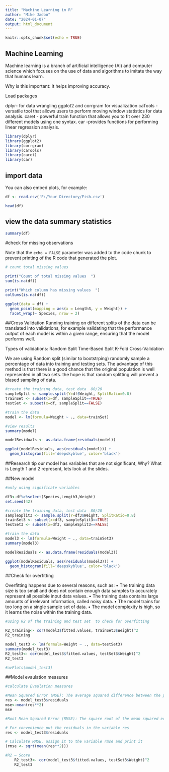 ---
title: "Machine Learning in R"
author: "Mike Jadoo"
date: "2024-01-07"
output: html_document
---

```{r setup, include=FALSE}
knitr::opts_chunk$set(echo = TRUE)
```

## Machine Learning

Machine learning is a branch of artificial intelligence (AI) and computer science which focuses on the use of data and algorithms to imitate the way that humans learn.

Why is this important: It helps improving accuracy.

Load packages

dplyr- for data wrangling
ggplot2 and corrgram for visualization
caTools -versatile tool that allows users to perform moving window statistics for           data analysis.
caret - powerful train function that allows you to fit over 230 different models           using one syntax. 
car   -provides functions for performing linear regression analysis.

```{r load_pk}
library(dplyr)
library(ggplot2)
library(corrgram)
library(caTools)
library(caret)
library(car)


```

## import data

You can also embed plots, for example:

```{r data, echo=FALSE}
df <- read.csv('F:/Your Directory/Fish.csv')

head(df)

```

## view the data summary statistics

```{r stats, echo=TRUE}
summary(df)
```


#check for missing observations


Note that the `echo = FALSE` parameter was added to the code chunk to prevent printing of the R code that generated the plot.



```{r miss, echo=TRUE}
# count total missing values 

print("Count of total missing values  ")
sum(is.na(df))

print("Which column has missing values  ")
colSums(is.na(df))


```
```{r plot, echo=TRUE}

ggplot(data = df) + 
  geom_point(mapping = aes(x = Length3, y = Weight)) + 
  facet_wrap(~ Species, nrow = 2)

```

##Cross Validation
Running training on different splits of the data can be translated into validations, for example validating that the performance output of each model is within a given range, ensuring that the model performs well.

Types of validations:
Random Split
Time-Based Split
K-Fold Cross-Validation

We are using Random split (similar to bootstrping) randomly sample a percentage of data into training and testing sets. The advantage of this method is that there is a good chance that the original population is well represented in all two sets. the hope is that random splitting will prevent a biased sampling of data.

```{r cross_val, echo=TRUE}

#create the training data, test data  80/20
sampleSplit <- sample.split(Y=df$Weight, SplitRatio=0.8)
trainSet <- subset(x=df, sampleSplit==TRUE)
testSet <- subset(x=df, sampleSplit==FALSE)

#train the data
model <- lm(formula=Weight ~ ., data=trainSet)

#view results
summary(model)

modelResiduals <- as.data.frame(residuals(model))

ggplot(modelResiduals, aes(residuals(model))) +
  geom_histogram(fill='deepskyblue', color='black')
```
##Research tip
our model has variables that are not significant, Why?
What is Length 1 and 2 represent, lets look at the slides. 


##New model

```{r nm, echo=TRUE}
#only using significate variables

df3<-df%>%select(Species,Length3,Weight)
set.seed(42)

#create the training data, test data  80/20
sampleSplit3 <- sample.split(Y=df3$Weight, SplitRatio=0.8)
trainSet3 <- subset(x=df3, sampleSplit3==TRUE)
testSet3 <- subset(x=df3, sampleSplit3==FALSE)

#train the data
model3 <- lm(formula=Weight ~ ., data=trainSet3)
summary(model3)


```

```{r, echo=TRUE}
modelResiduals <- as.data.frame(residuals(model3))

ggplot(modelResiduals, aes(residuals(model3))) +
  geom_histogram(fill='deepskyblue', color='black')
```


##Check for overfitting

Overfitting happens due to several reasons, such as:
•    The training data size is too small and does not contain enough data samples to accurately represent all possible input data values.
•    The training data contains large amounts of irrelevant information, called noisy data.
•    The model trains for too long on a single sample set of data.
•    The model complexity is high, so it learns the noise within the training data.

```{r}
#using R2 of the training and test set  to check for overfitting

R2_training<- cor(model3$fitted.values, trainSet3$Weight)^2
R2_training

model_test3 <- lm(formula=Weight ~ ., data=testSet3)
summary(model_test3)
R2_test3<- cor(model_test3$fitted.values, testSet3$Weight)^2
R2_test3

#avPlots(model_test3)

```


##Model evaulation measures

```{r evluation, echo=TRUE}
#calculate Evaulation measures

#Mean Squared Error (MSE): The average squared difference between the predicted #and actual values of the target variable.
res <- model_test3$residuals
mse<-mean(res**2)
mse

#Root Mean Squared Error (RMSE): The square root of the mean squared error.

# For convenience put the residuals in the variable res
res <- model_test3$residuals

# Calculate RMSE, assign it to the variable rmse and print it
(rmse <- sqrt(mean(res**2)))

#R2 – Score
	R2_test3<- cor(model_test3$fitted.values, testSet3$Weight)^2
	R2_test3
```



